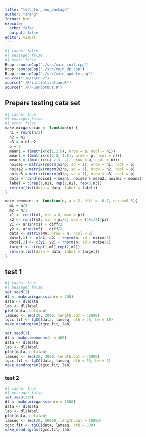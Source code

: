 ```yaml
---
title: "test_for_new_package"
author: "zhang"
format: html
execute:
  echo: false
  output: false
editor: visual
---
```


```r
#| cache: false
#| message: false
#| echo: false
Rcpp::sourceCpp("./src/main_init.cpp")
Rcpp::sourceCpp("./src/main_dp.cpp")
Rcpp::sourceCpp("./src/main_update.cpp")
source("./R/tgCC.R")
source("./R/initialization.R")
source("./R/FunPlotOut.R")
```

## Prepare testing data set

```r
#| cache: true
#| message: false
#| echo: false
make.mixgaussian <- function(n) {
  n1 = round(n/3)
  n2 = n1
  n3 = n-n1-n2
  p = 2
  mean1 = t(matrix(c(1,2.5), nrow = p, ncol = n1))
  mean2 = t(matrix(c(2.5,-1.8), nrow = p, ncol = n2))
  mean3 = t(matrix(c(-2.5,-2), nrow = p, ncol = n3))
  noise1 = matrix(rnorm(n1*p, sd = 1), nrow = n1, ncol = p)
  noise2 = matrix(rnorm(n2*p, sd = 1), nrow = n2, ncol = p)
  noise3 = matrix(rnorm(n3*p, sd = 1), nrow = n3, ncol = p)
  data = rbind(noise1 + mean1, noise2 + mean2, noise3 + mean3)
  label = c(rep(1,n1), rep(2,n2), rep(3,n3))
  return(list(data = data, label = label))
}

make.twomoons <- function(n, a = 2, diff = -0.7, noise=0.5){
  m1 = n/2
  m2 = n/2
  x1 <- runif(m1, min = 0, max = pi)
  x2 <- runif(m2, min = pi/2, max = (1+1/2)*pi)
  y1 <- a*sin(x1) + diff/2
  y2 <- a*cos(x2) - diff/2
  data <- matrix(NA, nrow = n, ncol = 2)
  data[,1] <- c(x1, x2) + rnorm(n, sd = noise/2)
  data[,2] <- c(y1, y2) + rnorm(n, sd = noise/2)
  target <- c(rep(1,m1),rep(2,m2))
  return(list(data = data, label = target))
}
```

## test 1

```r
#| cache: true
#| message: false
set.seed(1)
dl <- make.mixgaussian(n = 400)
data <- dl$data
lab <- dl$label
plot(data, col=lab)
lamseq <- seq(20, 2000, length.out = 10000)
tgcc.fit <- tgCC(data, lamseq, dth = 30, bw = 10)
make_dendrogram(tgcc.fit, lab)
```

```r
set.seed(1)
dl <- make.twomoons(n = 400)
data <- dl$data
lab <- dl$label
plot(data, col=lab)
lamseq <- seq(20, 3000, length.out = 10000)
tgcc.fit <- tgCC(data, lamseq, dth = 50, bw = 3)
make_dendrogram(tgcc.fit, lab)
```

### test 2

```r
#| cache: true
#| message: false
set.seed(321)
dl <- make.mixgaussian(n = 1000)
data <- dl$data
lab <- dl$label
plot(data, col=lab)
lamseq <- seq(20, 50000, length.out = 10000)
tgcc.fit <- tgCC(data, lamseq, dth = 100)
make_dendrogram(tgcc.fit, lab) 
```
